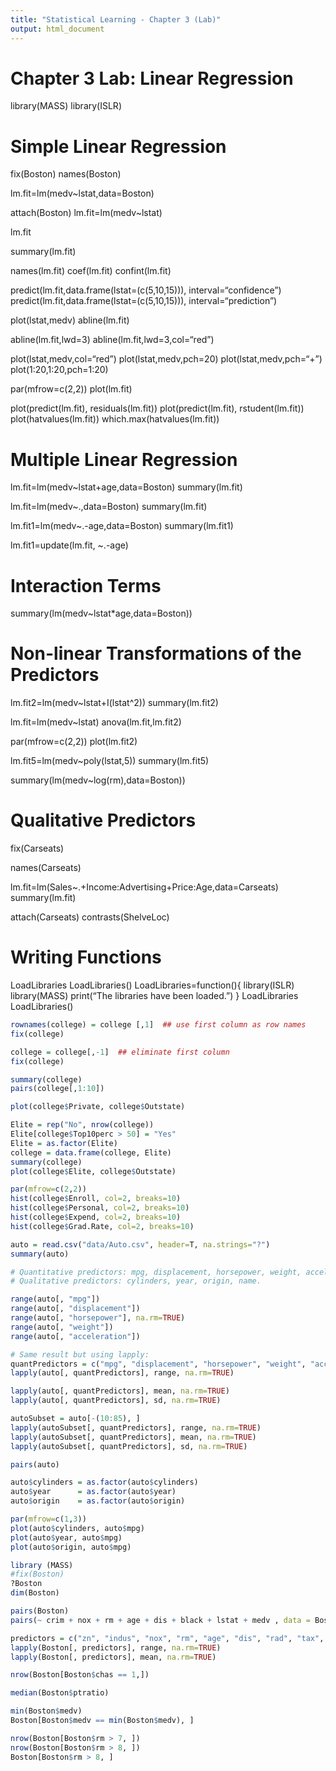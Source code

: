 ```yaml
---
title: "Statistical Learning - Chapter 3 (Lab)"
output: html_document
---
```


# Chapter 3 Lab: Linear Regression

library(MASS)
library(ISLR)

# Simple Linear Regression

fix(Boston)
names(Boston)

lm.fit=lm(medv~lstat,data=Boston)

attach(Boston)
lm.fit=lm(medv~lstat)

lm.fit

summary(lm.fit)

names(lm.fit)
coef(lm.fit)
confint(lm.fit)

predict(lm.fit,data.frame(lstat=(c(5,10,15))), interval="confidence")
predict(lm.fit,data.frame(lstat=(c(5,10,15))), interval="prediction")

plot(lstat,medv)
abline(lm.fit)

abline(lm.fit,lwd=3)
abline(lm.fit,lwd=3,col="red")

plot(lstat,medv,col="red")
plot(lstat,medv,pch=20)
plot(lstat,medv,pch="+")
plot(1:20,1:20,pch=1:20)

par(mfrow=c(2,2))
plot(lm.fit)

plot(predict(lm.fit), residuals(lm.fit))
plot(predict(lm.fit), rstudent(lm.fit))
plot(hatvalues(lm.fit))
which.max(hatvalues(lm.fit))


# Multiple Linear Regression

lm.fit=lm(medv~lstat+age,data=Boston)
summary(lm.fit)

lm.fit=lm(medv~.,data=Boston)
summary(lm.fit)

lm.fit1=lm(medv~.-age,data=Boston)
summary(lm.fit1)

lm.fit1=update(lm.fit, ~.-age)


# Interaction Terms

summary(lm(medv~lstat*age,data=Boston))


# Non-linear Transformations of the Predictors

lm.fit2=lm(medv~lstat+I(lstat^2))
summary(lm.fit2)

lm.fit=lm(medv~lstat)
anova(lm.fit,lm.fit2)

par(mfrow=c(2,2))
plot(lm.fit2)

lm.fit5=lm(medv~poly(lstat,5))
summary(lm.fit5)

summary(lm(medv~log(rm),data=Boston))


# Qualitative Predictors

fix(Carseats)

names(Carseats)

lm.fit=lm(Sales~.+Income:Advertising+Price:Age,data=Carseats)
summary(lm.fit)

attach(Carseats)
contrasts(ShelveLoc)


# Writing Functions

LoadLibraries
LoadLibraries()
LoadLibraries=function(){
 library(ISLR)
 library(MASS)
 print("The libraries have been loaded.")
 }
LoadLibraries
LoadLibraries()















```r
rownames(college) = college [,1]  ## use first column as row names
fix(college)

college = college[,-1]  ## eliminate first column
fix(college)

```

```r
summary(college)
pairs(college[,1:10])

plot(college$Private, college$Outstate)

Elite = rep("No", nrow(college))
Elite[college$Top10perc > 50] = "Yes"
Elite = as.factor(Elite)
college = data.frame(college, Elite)
summary(college)
plot(college$Elite, college$Outstate)

par(mfrow=c(2,2))
hist(college$Enroll, col=2, breaks=10)
hist(college$Personal, col=2, breaks=10)
hist(college$Expend, col=2, breaks=10)
hist(college$Grad.Rate, col=2, breaks=10)


```


```r
auto = read.csv("data/Auto.csv", header=T, na.strings="?")
summary(auto)

# Quantitative predictors: mpg, displacement, horsepower, weight, acceleration.
# Qualitative predictors: cylinders, year, origin, name.

```

```r
range(auto[, "mpg"])
range(auto[, "displacement"])
range(auto[, "horsepower"], na.rm=TRUE)
range(auto[, "weight"])
range(auto[, "acceleration"])

# Same result but using lapply:
quantPredictors = c("mpg", "displacement", "horsepower", "weight", "acceleration")
lapply(auto[, quantPredictors], range, na.rm=TRUE)


```

```r
lapply(auto[, quantPredictors], mean, na.rm=TRUE)
lapply(auto[, quantPredictors], sd, na.rm=TRUE)

```

```r
autoSubset = auto[-(10:85), ]
lapply(autoSubset[, quantPredictors], range, na.rm=TRUE)
lapply(autoSubset[, quantPredictors], mean, na.rm=TRUE)
lapply(autoSubset[, quantPredictors], sd, na.rm=TRUE)

```


```r
pairs(auto)

auto$cylinders = as.factor(auto$cylinders)
auto$year      = as.factor(auto$year)
auto$origin    = as.factor(auto$origin)

par(mfrow=c(1,3))
plot(auto$cylinders, auto$mpg)
plot(auto$year, auto$mpg)
plot(auto$origin, auto$mpg)

```


```r
library (MASS)
#fix(Boston)
?Boston
dim(Boston)

```


```r
pairs(Boston)
pairs(~ crim + nox + rm + age + dis + black + lstat + medv , data = Boston)

```


```r
predictors = c("zn", "indus", "nox", "rm", "age", "dis", "rad", "tax", "ptratio", "black", "lstat", "medv")
lapply(Boston[, predictors], range, na.rm=TRUE)
lapply(Boston[, predictors], mean, na.rm=TRUE)


```


```r
nrow(Boston[Boston$chas == 1,])

```


```r
median(Boston$ptratio)

```


```r
min(Boston$medv)
Boston[Boston$medv == min(Boston$medv), ]

```


```r
nrow(Boston[Boston$rm > 7, ])
nrow(Boston[Boston$rm > 8, ])
Boston[Boston$rm > 8, ]

```















